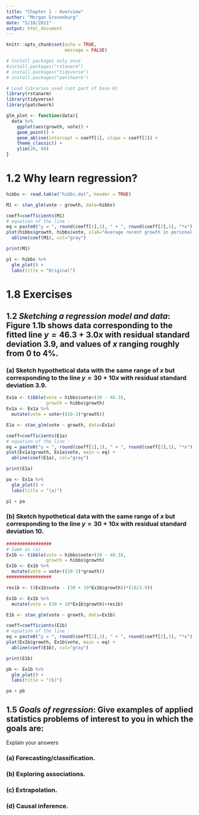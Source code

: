 ```yaml
---
title: "Chapter 1 - Overview"
author: "Morgan Grovenburg"
date: "5/18/2021"
output: html_document
---
```


```r
knitr::opts_chunk$set(echo = TRUE,
                      message = FALSE)
```

```r
# Install packages only once
#install.packages("rstanarm")
# install.packages("tidyverse")
# install.packages("patchwork")

# Load libraries used (not part of base R)
library(rstanarm)
library(tidyverse)
library(patchwork)
```

```r
glm_plot <- function(data){
  data %>%
    ggplot(aes(growth, vote)) +
    geom_point() +
    geom_abline(intercept = coeff[1], slope = coeff[2]) +
    theme_classic() +
    ylim(20, 80)
}
```

# 1.2 Why learn regression? {.unnumbered}

```r
hibbs <- read.table("hibbs.dat", header = TRUE)

M1 <- stan_glm(vote ~ growth, data=hibbs)
```

```r
coeff=coefficients(M1)
# equation of the line : 
eq = paste0("y = ", round(coeff[1],1), " + ", round(coeff[2],1), "*x")
plot(hibbs$growth, hibbs$vote, xlab="Average recent growth in personal income", ylab="Incumbent party's vote share", main = eq) +
  abline(coef(M1), col="gray")

print(M1)

p1 <- hibbs %>%
  glm_plot() + 
  labs(title = "Original")
```

# 1.8 Exercises {.unnumbered}

## 1.2 *Sketching a regression model and data*: Figure 1.1b shows data corresponding to the fitted line $y = 46.3 + 3.0x$ with residual standard deviation $3.9$, and values of $x$ ranging roughly from $0$ to $4$%. {.unnumbered}

### (a) Sketch hypothetical data with the same range of $x$ but corresponding to the line $y = 30 + 10x$ with residual standard deviation $3.9$. {.unnumbered}

```r
Ex1a <- tibble(vote = hibbs$vote+(30 - 46.3),
               growth = hibbs$growth)
Ex1a <- Ex1a %>%
  mutate(vote = vote+((10-3)*growth))

E1a <- stan_glm(vote ~ growth, data=Ex1a)
```

```r
coeff=coefficients(E1a)
# equation of the line : 
eq = paste0("y = ", round(coeff[1],1), " + ", round(coeff[2],1), "*x")
plot(Ex1a$growth, Ex1a$vote, main = eq) +
  abline(coef(E1a), col="gray")

print(E1a)

pa <- Ex1a %>%
  glm_plot() + 
  labs(title = "(a)")

p1 + pa
```

### (b) Sketch hypothetical data with the same range of $x$ but corresponding to the line $y = 30 + 10x$ with residual standard deviation $10$. {.unnumbered}

```r
#################
# Same as (a)
Ex1b <- tibble(vote = hibbs$vote+(30 - 46.3),
               growth = hibbs$growth)
Ex1b <- Ex1b %>%
  mutate(vote = vote+((10-3)*growth))
#################

res1b <- ((Ex1b$vote - (30 + 10*Ex1b$growth))*(10/3.9))

Ex1b <- Ex1b %>%
  mutate(vote = (30 + 10*Ex1b$growth)+res1b)

E1b <- stan_glm(vote ~ growth, data=Ex1b)
```

```r
coeff=coefficients(E1b)
# equation of the line : 
eq = paste0("y = ", round(coeff[1],1), " + ", round(coeff[2],1), "*x")
plot(Ex1b$growth, Ex1b$vote, main = eq) +
  abline(coef(E1b), col="gray")

print(E1b)

pb <- Ex1b %>%
  glm_plot() + 
  labs(title = "(b)")

pa + pb
```

## 1.5 *Goals of regression*: Give examples of applied statistics problems of interest to you in which the goals are: {.unnumbered}

Explain your answers

### (a) Forecasting/classification. {.unnumbered}

### (b) Exploring associations. {.unnumbered}

### (c) Extrapolation. {.unnumbered}

### (d) Causal inference. {.unnumbered}
